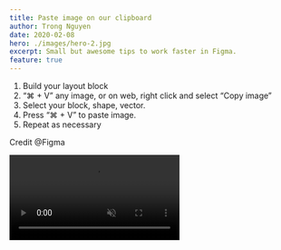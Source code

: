 ```yaml
---
title: Paste image on our clipboard
author: Trong Nguyen
date: 2020-02-08
hero: ./images/hero-2.jpg
excerpt: Small but awesome tips to work faster in Figma.
feature: true
---
```


<div class="Grid Col2">
<p>

1. Build your layout block
2. “⌘ + V” any image, or on web, right click and select “Copy image” 
3. Select your block, shape, vector.
4. Press “⌘ + V” to paste image.
5. Repeat as necessary

Credit @Figma

</p>

<div class="video">
  <video autoplay loop muted playsinline src="https://video.twimg.com/amplify_video/1214958570292166656/vid/1152x720/obfc86M1lMDKCq7w.mp4"></video>
</div>
</div>